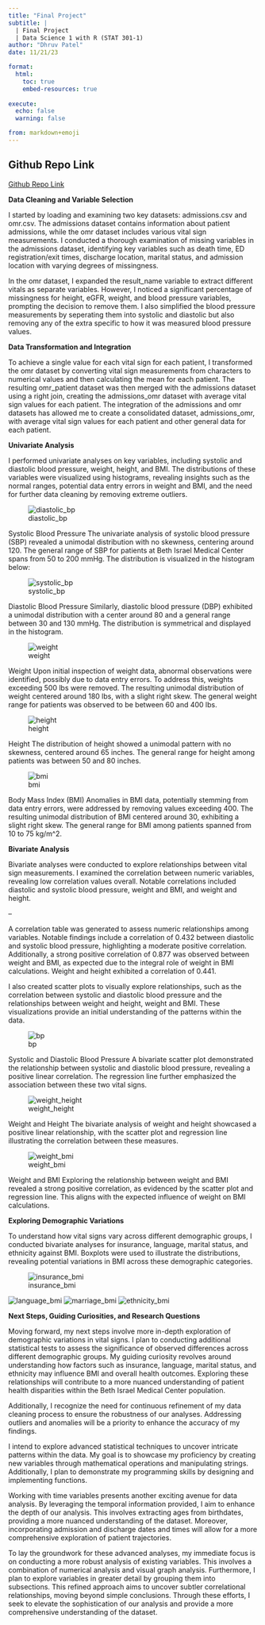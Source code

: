 ```yaml
---
title: "Final Project"
subtitle: |
  | Final Project 
  | Data Science 1 with R (STAT 301-1)
author: "Dhruv Patel"
date: 11/21/23

format:
  html:
    toc: true
    embed-resources: true
    
execute:
  echo: false
  warning: false

from: markdown+emoji 
---
```


::: {.callout-tip icon=false}

## Github Repo Link

[Github Repo Link](https://github.com/DhruvP004/Final-Project-DhruvP004.git)

:::

**Data Cleaning and Variable Selection**

I started by loading and examining two key datasets: admissions.csv and omr.csv. The admissions dataset contains information about patient admissions, while the omr dataset includes various vital sign measurements. I conducted a thorough examination of missing variables in the admissions dataset, identifying key variables such as death time, ED registration/exit times, discharge location, marital status, and admission location with varying degrees of missingness.

In the omr dataset, I expanded the result_name variable to extract different vitals as separate variables. However, I noticed a significant percentage of missingness for height, eGFR, weight, and blood pressure variables, prompting the decision to remove them. I also simplified the blood pressure measurements by seperating them into systolic and diastolic but also removing any of the extra specific to how it was measured blood pressure values.

**Data Transformation and Integration**

To achieve a single value for each vital sign for each patient, I transformed the omr dataset by converting vital sign measurements from characters to numerical values and then calculating the mean for each patient. The resulting omr_patient dataset was then merged with the admissions dataset using a right join, creating the admissions_omr dataset with average vital sign values for each patient. The integration of the admissions and omr datasets has allowed me to create a consolidated dataset, admissions_omr, with average vital sign values for each patient and other general data for each patient.

**Univariate Analysis**

I performed univariate analyses on key variables, including systolic and diastolic blood pressure, weight, height, and BMI. The distributions of these variables were visualized using histograms, revealing insights such as the normal ranges, potential data entry errors in weight and BMI, and the need for further data cleaning by removing extreme outliers.

![diastolic_bp](plots/ua-diastolic-plot.png)

Systolic Blood Pressure
The univariate analysis of systolic blood pressure (SBP) revealed a unimodal distribution with no skewness, centering around 120. The general range of SBP for patients at Beth Israel Medical Center spans from 50 to 200 mmHg. The distribution is visualized in the histogram below:

![systolic_bp](plots/ua-systolic-plot.png)

Diastolic Blood Pressure
Similarly, diastolic blood pressure (DBP) exhibited a unimodal distribution with a center around 80 and a general range between 30 and 130 mmHg. The distribution is symmetrical and displayed in the histogram.

![weight](plots/ua-weight-plot.png)

Weight
Upon initial inspection of weight data, abnormal observations were identified, possibly due to data entry errors. To address this, weights exceeding 500 lbs were removed. The resulting unimodal distribution of weight centered around 180 lbs, with a slight right skew. The general weight range for patients was observed to be between 60 and 400 lbs.

![height](plots/ua-height-plot.png)

Height
The distribution of height showed a unimodal pattern with no skewness, centered around 65 inches. The general range for height among patients was between 50 and 80 inches.

![bmi](plots/ua-bmi-plot.png)

Body Mass Index (BMI)
Anomalies in BMI data, potentially stemming from data entry errors, were addressed by removing values exceeding 400. The resulting unimodal distribution of BMI centered around 30, exhibiting a slight right skew. The general range for BMI among patients spanned from 10 to 75 kg/m^2.

**Bivariate Analysis**

Bivariate analyses were conducted to explore relationships between vital sign measurements. I examined the correlation between numeric variables, revealing low correlation values overall. Notable correlations included diastolic and systolic blood pressure, weight and BMI, and weight and height.

--

A correlation table was generated to assess numeric relationships among variables. Notable findings include a correlation of 0.432 between diastolic and systolic blood pressure, highlighting a moderate positive correlation. Additionally, a strong positive correlation of 0.877 was observed between weight and BMI, as expected due to the integral role of weight in BMI calculations. Weight and height exhibited a correlation of 0.441.

I also created scatter plots to visually explore relationships, such as the correlation between systolic and diastolic blood pressure and the relationships between weight and height, weight and BMI. These visualizations provide an initial understanding of the patterns within the data.

![bp](plots/ba-bp-plot.png)

Systolic and Diastolic Blood Pressure
A bivariate scatter plot demonstrated the relationship between systolic and diastolic blood pressure, revealing a positive linear correlation. The regression line further emphasized the association between these two vital signs.

![weight_height](plots/ba-weight-height-plot.png)

Weight and Height
The bivariate analysis of weight and height showcased a positive linear relationship, with the scatter plot and regression line illustrating the correlation between these measures.

![weight_bmi](plots/ba-weight-bmi-plot.png)

Weight and BMI
Exploring the relationship between weight and BMI revealed a strong positive correlation, as evidenced by the scatter plot and regression line. This aligns with the expected influence of weight on BMI calculations.

**Exploring Demographic Variations**

To understand how vital signs vary across different demographic groups, I conducted bivariate analyses for insurance, language, marital status, and ethnicity against BMI. Boxplots were used to illustrate the distributions, revealing potential variations in BMI across these demographic categories.

![insurance_bmi](plots/ba-insurance-bmi-plot.png)

![language_bmi](plots/ba-language-bmi-plot.png)
![marriage_bmi](plots/ba-marriage-bmi-plot.png)
![ethnicity_bmi](plots/ba-ethnicity-bmi-plot.png)


**Next Steps, Guiding Curiosities, and Research Questions**

Moving forward, my next steps involve more in-depth exploration of demographic variations in vital signs. I plan to conducting additional statistical tests to assess the significance of observed differences across different demographic groups. My guiding curiosity revolves around understanding how factors such as insurance, language, marital status, and ethnicity may influence BMI and overall health outcomes. Exploring these relationships will contribute to a more nuanced understanding of patient health disparities within the Beth Israel Medical Center population.

Additionally, I recognize the need for continuous refinement of my data cleaning process to ensure the robustness of our analyses. Addressing outliers and anomalies will be a priority to enhance the accuracy of my findings. 

I intend to explore advanced statistical techniques to uncover intricate patterns within the data. My goal is to showcase my proficiency by creating new variables through mathematical operations and manipulating strings. Additionally, I plan to demonstrate my programming skills by designing and implementing functions.

Working with time variables presents another exciting avenue for data analysis. By leveraging the temporal information provided, I aim to enhance the depth of our analysis. This involves extracting ages from birthdates, providing a more nuanced understanding of the dataset. Moreover, incorporating admission and discharge dates and times will allow for a more comprehensive exploration of patient trajectories.

To lay the groundwork for these advanced analyses, my immediate focus is on conducting a more robust analysis of existing variables. This involves a combination of numerical analysis and visual graph analysis. Furthermore, I plan to explore variables in greater detail by grouping them into subsections. This refined approach aims to uncover subtler correlational relationships, moving beyond simple conclusions. Through these efforts, I seek to elevate the sophistication of our analysis and provide a more comprehensive understanding of the dataset.
